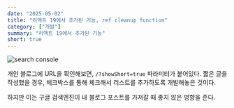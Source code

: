```yaml
---
date: "2025-05-02"
title: "리액트 19에서 추가된 기능, ref cleanup function"
category: ["개발"]
summary: "리액트 19에서 추가된 기능"
short: true
---
```


![search console](./search-console.png)

개인 블로그에 URL을 확인해보면, `/?showShort=true` 파라미터가 붙어있다.
짧은 글을 작성했을 경우, 체크박스를 통해 체크해서 리스트를 추가하도록 개발해놓은 것이다.

하지만 이는 구글 검색엔진이 내 블로그 포스트를 가져갈 때 좋지 않은 영향을 준다.
